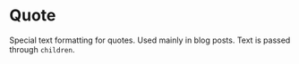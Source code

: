 
<Meta title="Components/Quote" component={Quote} />

# Quote

Special text formatting for quotes. Used mainly in blog posts. Text is passed through `children`.

<Canvas>
  <Story story={Regular}/>
</Canvas>
